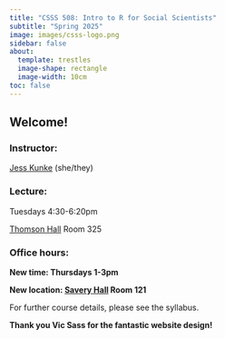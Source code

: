 ```yaml
---
title: "CSSS 508: Intro to R for Social Scientists"
subtitle: "Spring 2025"
image: images/csss-logo.png
sidebar: false
about:
  template: trestles
  image-shape: rectangle
  image-width: 10cm
toc: false
---
```


## Welcome!

### Instructor:

[Jess Kunke](https://jpierkunke.github.io/) (she/they)

### Lecture:

Tuesdays 4:30-6:20pm

[Thomson Hall](https://www.washington.edu/maps/#!/THO) Room 325

### Office hours:

**New time: Thursdays 1-3pm**

**New location: [Savery Hall](https://www.washington.edu/maps/#!/SAV) Room 121**

For further course details, please see the syllabus.

**Thank you Vic Sass for the fantastic website design!**

